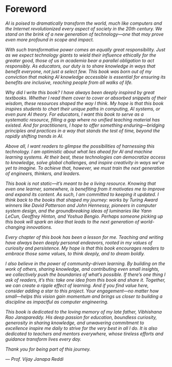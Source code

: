 # Foreword {.unnumbered}

<div class="foreword-content">

_AI is poised to dramatically transform the world, much like computers and the Internet revolutionized every aspect of society in the 20th century. We stand on the brink of a new generation of technology—one that may prove even more profound in scope and impact._

_With such transformative power comes an equally great responsibility. Just as we expect technology giants to wield their influence ethically for the greater good, those of us in academia bear a parallel obligation to act responsibly. As educators, our duty is to share knowledge in ways that benefit everyone, not just a select few. This book was born out of my conviction that making AI knowledge accessible is essential for ensuring its benefits are inclusive, reaching people from all walks of life._

_Why did I write this book? I have always been deeply inspired by great textbooks. Whether I read them cover to cover or absorbed snippets of their wisdom, these resources shaped the way I think. My hope is that this book inspires students to chart their unique paths in computing, AI systems, or even pure AI theory. For educators, I want this book to serve as a systematic resource, filling a gap where no unified teaching material has existed. And for practitioners, I hope to offer something enduring—bridging principles and practices in a way that stands the test of time, beyond the rapidly shifting trends in AI._

_Above all, I want readers to glimpse the possibilities of harnessing this technology. I am optimistic about what lies ahead for AI and machine learning systems. At their best, these technologies can democratize access to knowledge, solve global challenges, and inspire creativity in ways we've yet to imagine. To achieve that, however, we must train the next generation of engineers, thinkers, and leaders._

_This book is not static—it's meant to be a living resource. Knowing that even one learner, somewhere, is benefiting from it motivates me to improve and expand its content. As such, I am committed to keeping it updated. I think back to the books that shaped my journey: works by Turing Award winners like David Patterson and John Hennessy, pioneers in computer system design, and the groundbreaking ideas of luminaries like Yann LeCun, Geoffrey Hinton, and Yoshua Bengio. Perhaps someone picking up this book will spark an idea that leads to the next generation of world-changing innovations._

_Every chapter of this book has been a lesson for me. Teaching and writing have always been deeply personal endeavors, rooted in my values of curiosity and persistence. My hope is that this book encourages readers to embrace those same values, to think deeply, and to dream boldly._

_I also believe in the power of community-driven learning. By building on the work of others, sharing knowledge, and contributing even small insights, we collectively push the boundaries of what's possible. If there's one thing I ask of readers, it's this: take one idea from this book and share it. Together, we can create a ripple effect of learning. And if you find value here, consider adding a star to this project. Your engagement—no matter how small—helps this vision gain momentum and brings us closer to building a discipline as impactful as computer engineering._

_This book is dedicated to the loving memory of my late father, Vibhishana Rao Janapareddy. His deep passion for education, boundless curiosity, generosity in sharing knowledge, and unwavering commitment to excellence inspire me daily to strive for the very best in all I do. It is also dedicated to teachers and mentors everywhere, whose tireless efforts and guidance transform lives every day._

_Thank you for being part of this journey._

_— Prof. Vijay Janapa Reddi_
